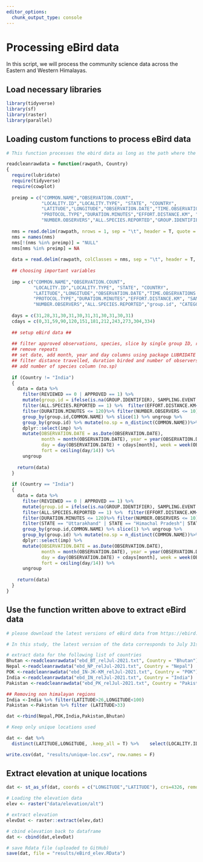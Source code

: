 ```yaml
---
editor_options: 
  chunk_output_type: console
---
```


# Processing eBird data

In this script, we will process the community science data across the Eastern and Western Himalayas. 

## Load necessary libraries
```r
library(tidyverse)
library(sf)
library(raster)
library(parallel)

```

## Loading custom functions to process eBird data
```r
# This function processes the ebird data as long as the path where the data is stored and list of countries are mentioned 

readcleanrawdata = function(rawpath, Country)
{
  require(lubridate)
  require(tidyverse)
  require(cowplot)
  
  preimp = c("COMMON.NAME","OBSERVATION.COUNT",
             "LOCALITY.ID","LOCALITY.TYPE", "STATE", "COUNTRY",
             "LATITUDE","LONGITUDE","OBSERVATION.DATE","TIME.OBSERVATIONS.STARTED","OBSERVER.ID",
             "PROTOCOL.TYPE","DURATION.MINUTES","EFFORT.DISTANCE.KM", "REVIEWED",
             "NUMBER.OBSERVERS","ALL.SPECIES.REPORTED","GROUP.IDENTIFIER","SAMPLING.EVENT.IDENTIFIER","APPROVED","CATEGORY")
  
  nms = read.delim(rawpath, nrows = 1, sep = "\t", header = T, quote = "", stringsAsFactors = F, na.strings = c(""," ",NA))
  nms = names(nms)
  nms[!(nms %in% preimp)] = "NULL"
  nms[nms %in% preimp] = NA
  
  data = read.delim(rawpath, colClasses = nms, sep = "\t", header = T, quote = "", stringsAsFactors = F, na.strings = c(""," ",NA))
  
  ## choosing important variables
  
  imp = c("COMMON.NAME","OBSERVATION.COUNT",
          "LOCALITY.ID","LOCALITY.TYPE", "STATE", "COUNTRY",
          "LATITUDE","LONGITUDE","OBSERVATION.DATE","TIME.OBSERVATIONS.STARTED","OBSERVER.ID",
          "PROTOCOL.TYPE","DURATION.MINUTES","EFFORT.DISTANCE.KM", "SAMPLING.EVENT.IDENTIFIER",
          "NUMBER.OBSERVERS","ALL.SPECIES.REPORTED","group.id", "CATEGORY","no.sp")
  
  days = c(31,28,31,30,31,30,31,31,30,31,30,31)
  cdays = c(0,31,59,90,120,151,181,212,243,273,304,334)
  
  ## setup eBird data ##
  
  ## filter approved observations, species, slice by single group ID, remove repetitions
  ## remove repeats
  ## set date, add month, year and day columns using package LUBRIDATE
  ## filter distance travelled, duration birded and number of observers
  ## add number of species column (no.sp)
  
  if (Country != "India")
  {
    data = data %>%
      filter(REVIEWED == 0 | APPROVED == 1) %>%
      mutate(group.id = ifelse(is.na(GROUP.IDENTIFIER), SAMPLING.EVENT.IDENTIFIER, GROUP.IDENTIFIER)) %>%
      filter(ALL.SPECIES.REPORTED == 1) %>%  filter(EFFORT.DISTANCE.KM<=2.5|is.na(EFFORT.DISTANCE.KM))%>%
      filter(DURATION.MINUTES <= 120)%>% filter(NUMBER.OBSERVERS <= 10)%>%
      group_by(group.id,COMMON.NAME) %>% slice(1) %>% ungroup %>%
      group_by(group.id) %>% mutate(no.sp = n_distinct(COMMON.NAME))%>%
      dplyr::select(imp) %>%
      mutate(OBSERVATION.DATE = as.Date(OBSERVATION.DATE), 
             month = month(OBSERVATION.DATE), year = year(OBSERVATION.DATE),
             day = day(OBSERVATION.DATE) + cdays[month], week = week(OBSERVATION.DATE),
             fort = ceiling(day/14)) %>%
      ungroup
    
    return(data)
  }
  
  if (Country == "India")
  {
    data = data %>%
      filter(REVIEWED == 0 | APPROVED == 1) %>%
      mutate(group.id = ifelse(is.na(GROUP.IDENTIFIER), SAMPLING.EVENT.IDENTIFIER, GROUP.IDENTIFIER)) %>%
      filter(ALL.SPECIES.REPORTED == 1) %>%  filter(EFFORT.DISTANCE.KM<=2.5|is.na(EFFORT.DISTANCE.KM))%>%
      filter(DURATION.MINUTES <= 120)%>% filter(NUMBER.OBSERVERS <= 10)%>%
      filter(STATE == "Uttarakhand" | STATE == "Himachal Pradesh"| STATE == "Jammu and Kashmir"| STATE == "Sikkim" | STATE == "Arunachal Pradesh" |STATE == "West Bengal")%>%
      group_by(group.id,COMMON.NAME) %>% slice(1) %>% ungroup %>%
      group_by(group.id) %>% mutate(no.sp = n_distinct(COMMON.NAME))%>%
      dplyr::select(imp) %>%
      mutate(OBSERVATION.DATE = as.Date(OBSERVATION.DATE), 
             month = month(OBSERVATION.DATE), year = year(OBSERVATION.DATE),
             day = day(OBSERVATION.DATE) + cdays[month], week = week(OBSERVATION.DATE),
             fort = ceiling(day/14)) %>%
      ungroup
    
    return(data)
  }
}
```

## Use the function written above to extract eBird data
```r
# please download the latest versions of eBird data from https://ebird.org/data/download and set the file path accordingly. Since these two datasets are extremely large, we have not uploaded the same to github.

# In this study, the latest version of the data corresponds to July 31st 2021

# extract data for the following list of countries
Bhutan <-readcleanrawdata("ebd_BT_relJul-2021.txt", Country = "Bhutan")
Nepal <-readcleanrawdata("ebd_NP_relJul-2021.txt", Country = "Nepal")
POK <-readcleanrawdata("ebd_IN-JK-KM_relJul-2021.txt", Country = "POK")
India <-readcleanrawdata("ebd_IN_relJul-2021.txt", Country = "India")
Pakistan <-readcleanrawdata("ebd_PK_relJul-2021.txt", Country = "Pakistan")

## Removing non himalayan regions
India <-India %>% filter(LATITUDE>26,LONGITUDE<100)
Pakistan <-Pakistan %>% filter (LATITUDE>33)

dat <-rbind(Nepal,POK,India,Pakistan,Bhutan)

# Keep only unique locations used

dat <- dat %>% 
  distinct(LATITUDE,LONGITUDE, .keep_all = T) %>%    select(LOCALITY.ID,LATITUDE,LONGITUDE)

write.csv(dat, "results/unique-loc.csv", row.names = F)
```

## Extract elevation at unique locations
```r
dat <- st_as_sf(dat, coords = c("LONGITUDE","LATITUDE"), crs=4326, remove = "F")

# Loading the elevation data
elev <- raster("data/elevation/alt")

# extract elevation
elevDat <- raster::extract(elev,dat)

# cbind elevation back to dataframe
dat <- cbind(dat,elevDat)

# save Rdata file (uploaded to GitHub)
save(dat, file = "results/eBird_elev.RData")
```

